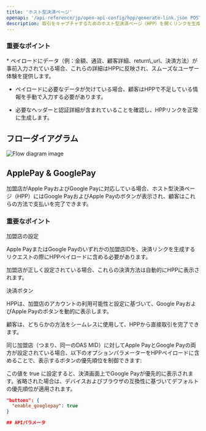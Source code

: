 ```yaml
---
title: 'ホスト型決済ページ'
openapi: '/api-reference/jp/open-api-config/hpp/generate-link.json POST /api/v1/server-to-server-interface/hpp/generate/link'
description: 取引をキャプチャするためのホスト型決済ページ（HPP）を開くリンクを生成します。
---
```


### 重要なポイント

<Info>
  * ペイロードにデータ（例：金額、通貨、顧客詳細、return\_url、決済方法）が事前入力されている場合、これらの詳細はHPPに反映され、スムーズなユーザー体験を提供します。

  * ペイロードに必要なデータが欠けている場合、顧客はHPPで不足している情報を手動で入力する必要があります。

  * 必要なヘッダーと認証詳細が含まれていることを確認し、HPPリンクを正常に生成します。
</Info>

## フローダイアグラム

![Flow diagram image](/images/timeline-diagram/flows-API-HPP-jp.svg)

## ApplePay & GooglePay

加盟店がApple PayおよびGoogle Payに対応している場合、ホスト型決済ページ（HPP）にはGoogle PayおよびApple Payのボタンが表示され、顧客はこれらの方法で支払いを完了できます。

### 重要なポイント

<Info>
加盟店の設定

Apple PayまたはGoogle Payのいずれかの加盟店IDを、決済リンクを生成するリクエストの際にHPPペイロードに含める必要があります。

加盟店が正しく設定されている場合、これらの決済方法は自動的にHPPに表示されます。

決済ボタン

HPPは、加盟店のアカウントの利用可能性と設定に基づいて、Google PayおよびApple Payのボタンを動的に表示します。

顧客は、どちらかの方法をシームレスに使用して、HPPから直接取引を完了できます。

同じ加盟店（つまり、同一のDAS MID）に対してApple PayとGoogle Payの両方が設定されている場合、以下のオプションパラメーターをHPPペイロードに含めることで、表示するボタンの優先順位を制御できます:

この値を true に設定すると、決済画面上でGoogle Payが優先的に表示されます。省略された場合は、デバイスおよびブラウザの互換性に基づいてデフォルトの優先順位が適用されます。
  
</Info>

```json
"buttons": {
  "enable_googlepay": true
}

## APIパラメータ


